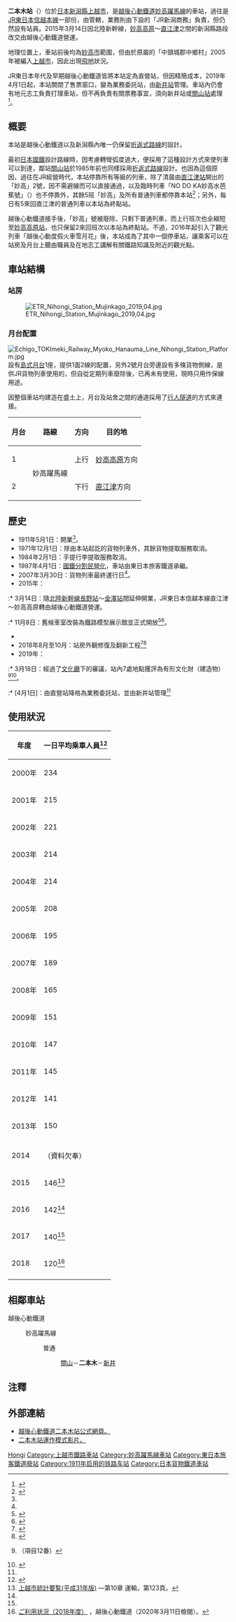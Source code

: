 {{NoteTA
|T=zh-tw:二本木車站;zh-hk:二本木站;zh-cn:二本木站;
|1=zh-tw:二本木車站;zh-hk:二本木站;zh-cn:二本木站;
}}
{{日本車站資訊
|公司色   = #e75959
|文字色   = 
|圖片     = ETR Nihongi Station 2019,04.jpg
|pxl      = 
|圖片說明 = 經復修後的二本木站站房（2019年4月）
|站名     = 二本木站
|日文原名 = 二本木
|平假名   = にほんぎ
|羅馬拼音 = Nihongi
|前一站   = [[關山站_(日本)|關山]]
|前一站距離 = 7.7
|後一站距離 = 6.3
|後一站     = [[新井站_(新潟縣)|新井]]
|電報略號   = ニホ<ref name="niigata">{{Cite book |language=ja |author=鉄道友の会新潟支部 |title=新潟県鉄道全駅 増補改訂版 |publisher=新潟日報事業社 |date=2015-06-30 |isbn=9784861326066 |page=239}}</ref>
|停站路線數 =
|所屬公司   = [[File:ETR_会社.jpeg|25px]][[越後心動鐵道|越後心動鐵道]]<br/>[[日本貨物鐵道|日本貨物鐵道]]
|所屬路線   = {{Color|#35c98e|■}}[[妙高躍馬線|妙高躍馬線]]
|距離       = 14.7公里（起點站：[[妙高高原站|妙高高原]]）<br />52.0
|起點站     = [[長野站|長野]]
|所在地     = [[新潟縣|新潟縣]][[上越市|上越市]]中鄉區板橋552
|車站構造   = [[地面車站|地面車站]]
|月台配置   = 2面2線
|啟用年月日 = 1911年5月1日
|廢站年月日 = 
|上下車人次 = 120
|統計年度   = 2018年
|備註       = 無人站（新井站代管）<br>[[折返式路線|折返式路線]]車站。
|全寬       = 
}}

'''二本木站'''（{{jpn|j=二本木駅|hg=にほんぎえき|rm=Nihongi eki|f=y}}）位於[[日本|日本]][[新潟縣|新潟縣]][[上越市|上越市]]，是[[越後心動鐵道|越後心動鐵道]][[妙高躍馬線|妙高躍馬線]]的車站，過往是[[JR東日本|JR東日本]][[信越本線|信越本線]]一部份，由{{link-ja|東日本旅客鉄道新潟支社|東日本旅客鉄道新潟支社|新潟分社}}管轄，業務則由下設的「JR新潟商務」負責，但仍然設有站員。2015年3月14日因北陸新幹線，[[妙高高原站|妙高高原]]～[[直江津站|直江津]]之間的新潟縣路段改交由越後心動鐵道營運。

地理位置上，車站前後均為[[妙高市|妙高市]]範圍，但由於原屬的「中頸城郡中鄉村」2005年被編入[[上越市|上越市]]，因此出現[[飛地|飛地]]狀況。

JR東日本年代及早期越後心動鐵道皆將本站定為直營站，但因精簡成本，2019年4月1日起，本站關閉了售票窗口，變為業務委託站，由[[新井站_(新潟縣)|新井站]]管理。車站內仍會有地元志工負責打理車站，但不再負責有關票務事宜，須向新井站或[[關山站_(新潟縣)|關山站]]處理<ref name="ETR791">{{Cite web|url=http://www.echigo-tokimeki.co.jp/information/detail?id=791|title=二本木駅の業務委託駅化について|accessdate=2019-03-16|publisher=えちごトキめき鉄道|date=2019-03-13|archiveurl=https://web.archive.org/web/20190316074139/http://www.echigo-tokimeki.co.jp/information/detail?id=791|archivedate=2019-03-16|dead-url=no}}</ref>。

==概要==
本站是越後心動鐵道以及新潟縣內唯一仍保留[[折返式路線|折返式路線]]的設計。

最初[[日本國鐵|日本國鐵]]設計路線時，因考慮轉彎弧度過大，便採用了這種設計方式來使列車可以到達，鄰站[[關山站_(新潟縣)|關山站]]於1985年前也同樣採用[[折返式路線|折返式路線]]設計。也因為這個原因，過往在JR經營時代，本站停靠所有等級的列車，除了清晨由[[直江津站|直江津站]]開出的「妙高」2號，因不需避線而可以直接通過，以及臨時列車「NO DO KA妙高水芭蕉號」（{{lang|ja|NO DO KA妙高ミズバショウ号}}）也不停靠外，其餘5班「妙高」及所有普通列車都停靠本站<ref>{{Cite web |url=http://blog-imgs-47.fc2.com/2/3/0/230531/P1100647.jpg |title=JR時代張貼於車站內的2014年度信越本線時間表 |accessdate=2015-03-26 |archive-date=2016-03-04 |archive-url=https://web.archive.org/web/20160304191347/http://blog-imgs-47.fc2.com/2/3/0/230531/P1100647.jpg |dead-url=no }}</ref>；另外，每日有5來回直江津的普通列車以本站為終點站。

越後心動鐵道接手後，「妙高」號被廢除、只剩下普通列車，而上行班次也全縮短至[[妙高高原站|妙高高原站]]，也只保留2來回班次以本站為終點站。不過，2016年起引入了觀光列車「越後心動度假火車雪月花」後，本站成為了其中一個停車站，讓乘客可以在站房及月台上聽由職員及在地志工講解有關鐵路知識及附近的觀光點。

== 車站結構 ==
===站房===
[[File:ETR_Nihongi_Station_Mujinkago_2019,04.jpg|thumb]]

=== 月台配置 ===
[[File:Echigo_TOKImeki_Railway_Myoko_Hanauma_Line_Nihongi_Station_Platform.jpg|thumb]]
設有[[島式月台|島式月台]]1座，提供1面2線的配置，另外2號月台旁邊設有多條貨物側線，是供JR貨物列車使用的，但自從定期列車廢除後，已再未有使用，現時只用作保線用途。

因整個車站均建造在盛土上，月台及站舍之間的通道採用了[[行人隧道|行人隧道]]的方式來連接。
{| rules="rows" class="wikitable"
!月台!!路線!!方向!!目的地
|-
! 1
|rowspan=2|{{Color|#35c98e|■}}妙高躍馬線
| style="text-align:center" | 上行
|[[妙高高原站|妙高高原]]方向
|-
! 2
| style="text-align:center" | 下行
|[[直江津站|直江津]]方向
|}

== 歷史 ==
* 1911年5月1日：開業<ref name="niigata"/>。
* 1971年12月1日：除由本站起訖的貨物列車外，其餘貨物提取服務取消。
* 1984年2月1日：手提行李提取服務取消。
* 1987年4月1日：[[國鐵分割民營化|國鐵分割民營化]]，車站由東日本旅客鐵道承繼。
* 2007年3月30日：貨物列車最終運行日<ref name="niigata"/>。
* 2015年：
:* 3月14日：隨[[北陸新幹線|北陸新幹線]][[長野站|長野站]]～[[金澤站|金澤站]]間延伸開業，JR東日本信越本線直江津～妙高高原轉由越後心動鐵道營運。
:* 11月8日：舊候車室改裝為鐵路模型展示館並正式開放<ref name="日報-改装">{{Cite news |title=電車“運転”にトキめき　模型展示、解説ツアー　二本木駅の改装記念　上越・中郷区  |newspaper=[[新潟日報|新潟日報]] |date=2015-11-14 |page=15（朝刊） }}</ref><ref name="上越よみうり">{{Cite news|title=二本木駅旧待合室が憩いの場にリニューアル|newspaper=上越よみうり|date=2015-11-13|publisher=上越情報プレス|url=http://jjp.co.jp/news/2015/11/post-2492.html|accessdate=2016-01-05|deadurl=yes|archiveurl=https://web.archive.org/web/20160304130917/http://jjp.co.jp/news/2015/11/post-2492.html|archivedate=2016-03-04}}</ref>。
* 
* 2018年8月至10月：站房外観修復及翻新工程<ref>{{Cite news|title=新潟）二本木駅、昭和や明治の姿復元　トキ鉄、改修工事|date=2018-10-28|newspaper=朝日新聞デジタル|publisher=朝日新聞社|archiveurl=https://www.asahi.com/articles/ASLBL3RG3LBLUOHB003.html|archivedate=2019-03-23|url=https://www.asahi.com/articles/ASLBL3RG3LBLUOHB003.html|accessdate=2019-03-23}}</ref><ref name=":0">{{Cite press|url=https://www.echigo-tokimeki.co.jp/userfiles/elfinder/information/20181004_nihongi.pdf|title=二本木駅リニューアル記念セレモニー&二本木駅鉄道まつりを開催し、「二本木駅駅舎復元記念入場券」を発売します!!|publisher=えちごトキめき鉄道|format=PDF|date=2018-10-04|archiveurl=https://web.archive.org/web/20190323145047/https://www.echigo-tokimeki.co.jp/userfiles/elfinder/information/20181004_nihongi.pdf|archivedate=2019-03-23|access-date=2020-03-10|dead-url=no}}</ref>
* 2019年：
:* 3月18日：經過了[[文化廳|文化廳]]下的{{link-ja|文化審議會|文化審議会}}審議，站內7處地點獲評為有形文化財（建造物）<ref>{{Cite press release|title=登録有形文化財（建造物）の登録について|publisher=文化庁|date=2019年3月18日|url=http://www.bunka.go.jp/koho_hodo_oshirase/hodohappyo/__icsFiles/afieldfile/2019/03/15/a1414399_01.pdf|format=PDF|language=ja|accessdate=2019年3月22日|archiveurl=https://web.archive.org/web/20190319092100/http://www.bunka.go.jp/koho_hodo_oshirase/hodohappyo/__icsFiles/afieldfile/2019/03/15/a1414399_01.pdf|archivedate=2019年3月19日|dead-url=no}}（項目12番）</ref><ref>{{Cite press release|title=スイッチバックで知られる二本木駅の駅舎や雪囲いなどが、登録有形文化財に登録されるよう答申が行われました！|publisher=えちごトキめき鉄道|date=2019年3月19日|url=https://www.echigo-tokimeki.co.jp/userfiles/elfinder/information/20190319_nihongi.pdf|format=PDF|language=ja|accessdate=2019年3月22日|archiveurl=https://web.archive.org/web/20190321173026/https://www.echigo-tokimeki.co.jp/userfiles/elfinder/information/20190319_nihongi.pdf|archivedate=2019年3月21日|dead-url=no}}</ref>。
:* [4月1日]：由直營站降格為業務委託站，並由新井站管理<ref name="ETR791" />

== 使用狀況 ==
{| class="wikitable" style="margin: 1em 0.2em; text-align: center; font-size: 85%;"
|-
!年度
!一日平均乘車人員<ref name="jr">{{Cite web |url=http://www.jreast.co.jp/passenger/ |title=JR東日本每年各駅の乗車人員。 |accessdate=2015-03-26 |archive-date=2015-03-21 |archive-url=https://web.archive.org/web/20150321070227/http://www.jreast.co.jp/passenger/ |dead-url=no }}</ref>
|-
|2000年
|234
|-
|2001年
|215
|-
|2002年
|221
|-
|2003年
|214
|-
|2004年
|214
|-
|2005年
|208
|-
|2006年
|195
|-
|2007年
|189
|-
|2008年
|165
|-
|2009年
|151
|-
|2010年
|147
|-
|2011年
|145
|-
|2012年
|141
|-
|2013年
|150
|-
|-
|2014
|（資料欠奉）
|-
|2015
|146<ref name="joetsu">[https://www.city.joetsu.niigata.jp/uploaded/attachment/165179.pdf 上越市統計要覧(平成31年版)] {{Wayback|url=https://www.city.joetsu.niigata.jp/uploaded/attachment/165179.pdf |date=20190716063944 }}—第10章 運輸，第123頁。{{ja}}</ref>
|-
|2016
|142<ref name="joetsu"/>
|-
|2017
|140<ref name="joetsu"/>
|-
|2018
|120<ref>[http://www.echigo-tokimeki.co.jp/company/conditions/ ご利用状況（2018年度）] {{Wayback|url=http://www.echigo-tokimeki.co.jp/company/conditions/ |date=20190716063533 }}，越後心動鐵道（2020年3月11日檢閱）。</ref>
|-
|}

== 相鄰車站 ==
; 越後心動鐵道
: {{Color|#35c98e|■}}妙高躍馬線
:: {{Color|#35c98e|■}}普通
::: [[關山站_(日本)|關山]]－'''二本木'''－[[新井站_(新潟縣)|新井]]

==注釋==
{{reflist}}

==外部連結==
*[https://www.echigo-tokimeki.co.jp/timetable/nihongi/ 越後心動鐵道二本木站公式網頁。]{{Wayback|url=https://www.echigo-tokimeki.co.jp/timetable/nihongi/ |date=20200620135601 }}{{ja}}
*[https://www.youtube.com/watch?v=hWjryJK94d8 二本木站運作模式影片。]{{Wayback|url=https://www.youtube.com/watch?v=hWjryJK94d8 |date=20190221175141 }}{{ja}}

{{妙高躍馬線}}
{{Commonscat|Nihongi Station}}
{{DEFAULTSORT:Nihongi}}
[[Category:日本鐵路車站_Ni|Hongi]]
[[Category:上越市鐵路車站|Category:上越市鐵路車站]]
[[Category:妙高躍馬線車站|Category:妙高躍馬線車站]]
[[Category:東日本旅客鐵道廢站|Category:東日本旅客鐵道廢站]]
[[Category:1911年启用的铁路车站|Category:1911年启用的铁路车站]]
[[Category:日本貨物鐵道車站|Category:日本貨物鐵道車站]]